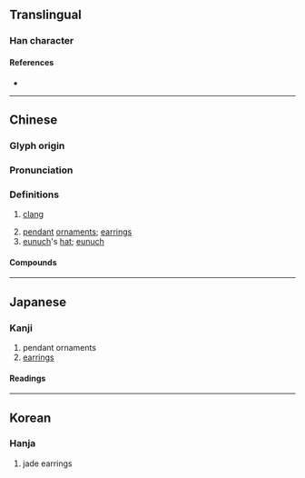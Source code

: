 {{also|珰}}
{{character info}}
==Translingual==

===Han character===
{{Han char|rn=96|rad=玉|as=13|sn=17|four=19166|canj=MGFBW|ids=⿰[[玉|⺩]][[當]]}}

====References====
* {{Han ref|kx=0743.060|dkj=21276|dj=1152.060|hdz=21140.010|uh=74AB|ud=29867|bh=ED68|bd=60776}}

----

==Chinese==
{{zh-forms|s=珰}}

===Glyph origin===
{{Han etym}}

===Pronunciation===
{{zh-pron
|m=dāng
|c=dong1
|mc=y
|oc=y
|cat=n
}}

===Definitions===
{{zh-hanzi}}

# {{lb|zh|onomatopoeia}} [[clang]]
# [[pendant]] [[ornament]]s; [[earring]]s
# [[eunuch]]'s [[hat]]; {{q|by extension}} [[eunuch]]

====Compounds====
{{zh-der|明璫|玉璫|珥璫|琅璫|璧璫|璫璫|耳璫|貂璫|金璫}}

----

==Japanese==

===Kanji===
{{ja-kanji|grade=|rs=玉13}}

# pendant ornaments
# [[earrings]]

====Readings====
{{ja-readings
|goon=とう<たう
|kanon=とう<たう
|kun=みみかざり-
}}

----

==Korean==

===Hanja===
{{ko-hanja|hangeul=당|eumhun=|rv=dang|mr=tang|y=tang}}

# jade earrings